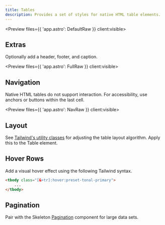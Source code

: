```yaml
---
title: Tables
description: Provides a set of styles for native HTML table elements.
---
```



<Preview files={{ 'app.astro': DefaultRaw }} client:visible>
	<Default />
</Preview>

## Extras

Optionally add a header, footer, and caption.

<Preview files={{ 'app.astro': FullRaw }} client:visible>
	<Full />
</Preview>

## Navigation

Native HTML tables do not support interaction. For accessibility, use anchors or buttons within the last cell.

<Preview files={{ 'app.astro': NavRaw }} client:visible>
	<Nav />
</Preview>

## Layout

See [Tailwind's utility classes](https://tailwindcss.com/docs/table-layout) for adjusting the table layout algorithm. Apply this to the Table element.

## Hover Rows

Add a visual hover effect using the following Tailwind syntax.

```html
<tbody class="[&>tr]:hover:preset-tonal-primary">
	...
</tbody>
```

## Pagination

Pair with the Skeleton [Pagination](/docs/[framework]/framework-components/pagination/) component for large data sets.
